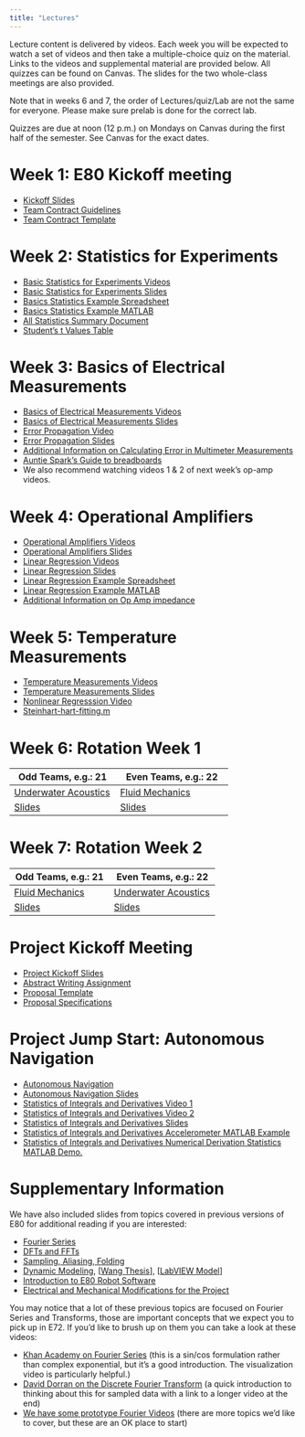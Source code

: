 ```yaml
---
title: "Lectures"
---
```


Lecture content is delivered by videos.
Each week you will be expected to watch a set of videos and then take a multiple-choice quiz on the material.
Links to the videos and supplemental material are provided below.  All quizzes can be found on Canvas.
The slides for the two whole-class meetings are also provided.

Note that in weeks 6 and 7, the order of Lectures/quiz/Lab are not the same for everyone. 
Please make sure prelab is done for the correct lab.

Quizzes are due at noon (12 p.m.) on Mondays on Canvas during the first half of the semester.  See Canvas for the exact dates.

# Week 1: E80 Kickoff meeting

- [Kickoff Slides](../presentation/kickoff/kickoff-presentation.qmd)
- [Team Contract Guidelines](../presentation/kickoff/team-contract-guidelines.qmd)
- [Team Contract Template](../presentation/kickoff/team-contract-template.qmd)

# Week 2: Statistics for Experiments

- [Basic Statistics for Experiments Videos](https://www.youtube.com/watch?v=ywIUp9uNmY8&list=PLDA3QBjykWVxlOIHkdFEiuaXp-02mt8VI)
- [Basic Statistics for Experiments Slides](/lectures/SLIDES_20180718_01_IntroAndBasics.pdf)
- [Basics Statistics Example Spreadsheet](https://docs.google.com/spreadsheets/d/1vX6A31pxA10KfnWXvVotVhlXlFhyXyB6btyzb5Xk4xo/edit?usp=sharing)
- [Basics Statistics Example MATLAB](https://drive.google.com/open?id=1g59Dyz9PjarGOT66BUw4t11QvD0FXfd_)
- [All Statistics Summary Document](https://drive.google.com/open?id=1vHS10FuGOs_IwQG8Uzs9UoeD4REUTOl4)
- [Student's t Values Table](https://drive.google.com/open?id=1dIRZvSaYBFEqbXAem_nys0N5lmKA2c1V)

# Week 3: Basics of Electrical Measurements
- [Basics of Electrical Measurements Videos](https://www.youtube.com/playlist?list=PLDA3QBjykWVyDDmjCt-UFhZb8Ok0Ajfby)
- [Basics of Electrical Measurements Slides](https://drive.google.com/file/d/1-4SoZdgNXmHkrtf45DcGWNuDbROOCEW9/view?usp=sharing)
- [Error Propagation Video](https://www.youtube.com/watch?v=DiOs64kzSQw)
- [Error Propagation Slides](/lectures/SLIDES_20180718_01_ErrorPropagation.pdf)
- [Additional Information on Calculating Error in Multimeter Measurements](https://www.designworldonline.com/how-to-determine-digital-multimeter-accuracy/)
- [Auntie Spark's Guide to breadboards](/lectures/AuntieSparksGuideToBreadboarding.pdf)
- We also recommend watching videos 1 & 2 of next week's op-amp videos.

# Week 4: Operational Amplifiers
- [Operational Amplifiers Videos](https://www.youtube.com/playlist?list=PLDA3QBjykWVwctzkMzqvbLcZr3iyS85Hu)
- [Operational Amplifiers Slides](https://drive.google.com/drive/folders/1j97hAUQ1RnWEw6dwOQ7hg6TDK5-3Y0pe?usp=sharing)
- [Linear Regression Videos](https://www.youtube.com/watch?v=HsZhQyhg0tk&list=PLDA3QBjykWVxfuWGJPkS_O1xrhW9txOKt&index=1)
- [Linear Regression Slides](/lectures/SLIDES_20180720_01_Linear_Regression.pdf)
- [Linear Regression Example Spreadsheet](https://drive.google.com/open?id=1DUaiPw9Wgt_O8O7Mq5RMC3HpRIXVWgbr) 
- [Linear Regression Example MATLAB](https://drive.google.com/open?id=1eOS0lIQpyriTde-x_eN0lET-ya3I51Si)
- [Additional Information on Op Amp impedance](https://www.electronics-notes.com/articles/analogue_circuits/operational-amplifier-op-amp/input-impedance.php)

# Week 5: Temperature Measurements
- [Temperature Measurements Videos](https://www.youtube.com/playlist?list=PLDA3QBjykWVycTireTaEG8Fim4GnFEBpz)
- [Temperature Measurements Slides](https://drive.google.com/drive/folders/1xC09jM35sX2pIvMsqE0E8lO8F7CKePlt?usp=sharing)
- [Nonlinear Regresssion Video](https://www.youtube.com/watch?v=aE4W-JYnGgQ)
- [Steinhart-hart-fitting.m](https://drive.google.com/open?id=19N-lH7GH1XP0PHImxZM9N5_MRfb8FWuX)

# Week 6: Rotation Week 1
| Odd Teams, e.g.: 21 | Even Teams, e.g.: 22 |
|---------------------|----------------------|
| [Underwater Acoustics](https://www.youtube.com/playlist?list=PLDA3QBjykWVxF4HfyhYxnD4eD31wZkSvq) | [Fluid Mechanics](https://www.youtube.com/playlist?list=PLDA3QBjykWVxFbfz1bAygXNHX5IJ4_vRi) |
| [Slides](https://drive.google.com/drive/folders/1wlyxBH7Qco0LvU1Riqz3nqfAVviCSh8Q?usp=sharing) | [Slides](https://drive.google.com/open?id=1FSzWEEap-6UiNJplJt5-_KHzOAAomzfk) |

# Week 7: Rotation Week 2
| Odd Teams, e.g.: 21 | Even Teams, e.g.: 22 |
|---------------------|----------------------|
| [Fluid Mechanics](https://www.youtube.com/playlist?list=PLDA3QBjykWVxFbfz1bAygXNHX5IJ4_vRi) | [Underwater Acoustics](https://www.youtube.com/playlist?list=PLDA3QBjykWVxF4HfyhYxnD4eD31wZkSvq) | 
| [Slides](https://drive.google.com/open?id=1FSzWEEap-6UiNJplJt5-_KHzOAAomzfk) | [Slides](https://drive.google.com/drive/folders/1wlyxBH7Qco0LvU1Riqz3nqfAVviCSh8Q?usp=sharing) |

# Project Kickoff Meeting
- [Project Kickoff Slides](/web/presentation/project/project-presentation.qmd)
- [Abstract Writing Assignment](/web/presentation/project/abstract-writing-assignment.qmd)
- [Proposal Template](/web/project/proposal/template.qmd)
- [Proposal Specifications](/web/project/proposal/submission.qmd)

# Project Jump Start: Autonomous Navigation
- [Autonomous Navigation](https://www.youtube.com/playlist?list=PLDA3QBjykWVw9UDHYpLBnloHrAwpZyTbb)
- [Autonomous Navigation Slides](https://drive.google.com/drive/folders/1yCA0z3uEAt4LO61vuYCOluFFPgQTbqYP?usp=sharing)
- [Statistics of Integrals and Derivatives Video 1](https://www.youtube.com/watch?v=_0AcGK7asfM)
- [Statistics of Integrals and Derivatives Video 2](https://www.youtube.com/watch?v=ej9O5ncO1iw)
- [Statistics of Integrals and Derivatives Slides](/lectures/SLIDES_20190117_01_TimeSeriesErrors.pdf)
- [Statistics of Integrals and Derivatives Accelerometer MATLAB Example](https://drive.google.com/open?id=1-jiIeGnTGc0ZuzfWS1xRK-mnt1NesF_Q)
- [Statistics of Integrals and Derivatives Numerical Derivation Statistics MATLAB Demo.](https://drive.google.com/open?id=1uA-uhLO4cLXOAFCiALvTtgRjT2nDUVXY)

# Supplementary Information
We have also included slides from topics covered in previous versions of E80 for additional reading if you are interested:

- [Fourier Series](https://drive.google.com/open?id=13HKwMvY7HrnMlP7yxZ-RZcRPDnSwaXov)
- [DFTs and FFTs](https://drive.google.com/open?id=1e0OLo6uCw93evjV2mPyVCebRI_B46eTQ)
- [Sampling, Aliasing, Folding](https://drive.google.com/open?id=1_lF1ZG382AHKLyA6_Bf0VBN1UHlD-eh_)
- [ Dynamic Modeling](https://drive.google.com/open?id=1HM1sUSPzXYWta1Jq0z2ShTsH48vl-295), [[Wang Thesis](https://drive.google.com/open?id=1LOth9W0bl4DNe2W_82wve_ImHHN_F4E2)], [[LabVIEW Model](https://drive.google.com/open?id=1fRpKLNxEBib_75muxPtMDq93WI87ORbK)]
- [Introduction to E80 Robot Software](https://drive.google.com/open?id=1iZiWU3SrHjz8JaDDIr9f0q_rbZuiqgIt)
- [Electrical and Mechanical Modifications for the Project](https://drive.google.com/open?id=15Fxa2cCJTmTctiDUJQCwhMFjNa4Zfk8-)

You may notice that a lot of these previous topics are focused on Fourier Series and Transforms, those are important concepts that we expect you to pick up in E72.
If you'd like to brush up on them you can take a look at these videos:

- [Khan Academy on Fourier Series](https://www.khanacademy.org/science/electrical-engineering/ee-signals#ee-fourier-series) (this is a sin/cos formulation rather than complex exponential, but it's a good introduction.  The visualization video is particularly helpful.)
- [David Dorran on the Discrete Fourier Transform](https://www.youtube.com/watch?v=h6QJLx22zrE) (a quick introduction to thinking about this for sampled data with a link to a longer video at the end)
- [We have some prototype Fourier Videos](https://www.youtube.com/playlist?list=PLDA3QBjykWVxmUZvHMy7Qc9i1rltPq9IV) (there are more topics we'd like to cover, but these are an OK place to start)
